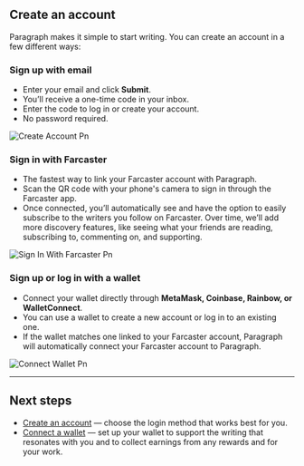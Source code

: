 ## **Create an account**

Paragraph makes it simple to start writing. You can create an account in a few different ways:

### **Sign up with email**

- Enter your email and click **Submit**.
- You’ll receive a one-time code in your inbox.
- Enter the code to log in or create your account.
- No password required.

![Create Account Pn](/images/create-account.png)

### **Sign in with Farcaster**

- The fastest way to link your Farcaster account with Paragraph.
- Scan the QR code with your phone's camera to sign in through the Farcaster app.
- Once connected, you’ll automatically see and have the option to easily subscribe to the writers you follow on Farcaster. Over time, we’ll add more discovery features, like seeing what your friends are reading, subscribing to, commenting on, and supporting.

![Sign In With Farcaster Pn](/images/sign-in-with-farcaster.png)

### **Sign up or log in with a wallet**

- Connect your wallet directly through **MetaMask, Coinbase, Rainbow, or WalletConnect**.
- You can use a wallet to create a new account or log in to an existing one.
- If the wallet matches one linked to your Farcaster account, Paragraph will automatically connect your Farcaster account to Paragraph.

![Connect Wallet Pn](/images/connect-wallet.png)

---

## **Next steps**

- [Create an account](https://paragraph.com/?login=true) — choose the login method that works best for you.
- [Connect a wallet](https://paragraph.com/?login=true) — set up your wallet to support the writing that resonates with you and to collect earnings from any rewards and for your work.